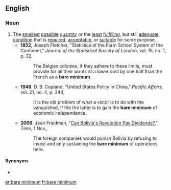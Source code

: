 ==English==

===Noun===
{{en-noun|-}}

# The [[smallest]] [[possible]] [[quantity]] or the [[least]] [[fulfilling]], but still [[adequate]], [[condition]] that is [[require]]d, [[acceptable]], or [[suitable]] for some purpose.
#* '''1852''', Joseph Fletcher, "Statistics of the Farm School System of the Continent," ''Journal of the Statistical Society of London'', vol. 15, no. 1, p. 32,
#*: The Belgian colonies, if they adhere to these limits, must provide for all their wants at a lower cost by one half than the French as a '''bare minimum'''.
#* '''1948''', D. B. Copland, "United States Policy in China," ''Pacific Affairs'', vol. 21, no. 4, p. 344,
#*: It is the old problem of what a victor is to do with the vanquished, if the the latter is to gain the '''bare minimum''' of economic independence.
#* '''2006''', Jean Friedman, "[http://www.time.com/time/world/article/0,8599,1553207,00.html Can Bolivia's Revolution Pay Dividends?]," ''Time'', 1 Nov.,
#*: The foreign companies would punish Bolivia by refusing to invest and only sustaining the '''bare minimum''' of operations here.

====Synonyms====
* {{l|en|modicum}}

[[et:bare minimum]]
[[fr:bare minimum]]